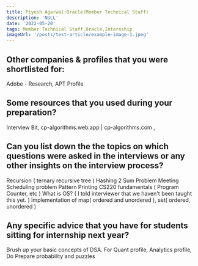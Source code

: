 ```yaml
---
title: Piyush Agarwal:Oracle(Member Technical Staff)
description: 'NULL' 
date: '2022-05-20'
tags: Member Technical Staff,Oracle,Internship
imageUrl: '/posts/test-article/example-image-1.jpeg'
---
```


## Other companies & profiles that you were shortlisted for:
Adobe - Research, APT Profile 

## Some resources that you used during your preparation?
Interview Bit, cp-algorithms.web.app | cp-algorithms.com , 

## Can you list down the the topics on which questions were asked in the interviews or any other insights on the interview process?
Recursion ( ternary recursive tree )
Hashing
2 Sum Problem
Meeting Scheduling problem
Pattern Printing
CS220 fundamentals ( Program Counter, etc )
What is OS? ( I told interviewer that we haven't been taught this yet. )
Implementation of map( ordered and unordered ), set( ordered, unordered )
## Any specific advice that you have for students sitting for internship next year?
Brush up your basic concepts of DSA.
For Quant profile, Analytics profile, Do Prepare probability and puzzles 

